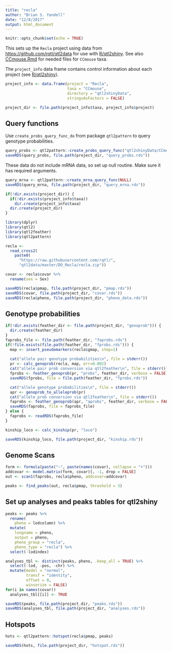```yaml
---
title: "recla"
author: "Brian S. Yandell"
date: "12/8/2017"
output: html_document
---
```


```r
knitr::opts_chunk$set(echo = TRUE)
```

This sets up the `Recla` project using data from <https://github.com/rqtl/qtl2data> for use with [R/qtl2shiny](https://github.com/byandell/qtl2shiny).
See also [CCmouse.Rmd](https://github.com/byandell/qtl2shiny/blob/master/inst/doc/CCmouse.Rmd) for needed files for `CCmouse` taxa.

The `project_info` data frame contains control information about each project (see [R/qtl2shiny](https://github.com/byandell/qtl2shiny)).

```r
project_info <- data.frame(project = "Recla",
                           taxa = "CCmouse",
                           directory = "qtl2shinyData",
                           stringsAsFactors = FALSE)
```

```r
project_dir <- file.path(project_info$taxa, project_info$project)
```

## Query functions

Use `create_probs_query_func_do` from package `qtl2pattern` to query genotype probabilities.

```r
query_probs <- qtl2pattern::create_probs_query_func("qtl2shinyData/CCmouse/Recla")
saveRDS(query_probs, file.path(project_dir, "query_probs.rds"))
```

These data do not include mRNA data, so set up null routine. Make sure it has
required arguments.

```r
query_mrna <- qtl2pattern::create_mrna_query_func(NULL)
saveRDS(query_mrna, file.path(project_dir, "query_mrna.rds"))
```

```r
if(!dir.exists(project_dir)) {
  if(!dir.exists(project_info$taxa))
    dir.create(project_info$taxa)
  dir.create(project_dir)
}
```

```r
library(dplyr)
library(qtl2)
library(qtl2feather)
library(qtl2pattern)
```

```r
recla <- 
  read_cross2(
    paste0(
      "https://raw.githubusercontent.com/rqtl/",
      "qtl2data/master/DO_Recla/recla.zip"))
```

```r
covar <- recla$covar %>%
  rename(sex = Sex)
```

```r
saveRDS(recla$pmap, file.path(project_dir, "pmap.rds"))
saveRDS(covar, file.path(project_dir, "covar.rds"))
saveRDS(recla$pheno, file.path(project_dir, "pheno_data.rds"))
```

## Genotype probabilities

```r
if(!dir.exists(feather_dir <- file.path(project_dir, "genoprob"))) {
  dir.create(feather_dir)
}
faprobs_file <- file.path(feather_dir, "faprobs.rds")
if(!file.exists(file.path(feather_dir, "fprobs.rds"))) {
  map <- insert_pseudomarkers(recla$gmap, step=1)
  
  cat("allele pair genotype probabilities\n", file = stderr())
  pr <- calc_genoprob(recla, map, err=0.002)
  cat("allele pair prob conversion via qtl2feather\n", file = stderr())
  fprobs <- feather_genoprob(pr, "probs", feather_dir, verbose = FALSE)
  saveRDS(fprobs, file = file.path(feather_dir, "fprobs.rds"))

  cat("allele genotype probabilities\n", file = stderr())
  apr <- genoprob_to_alleleprob(pr)
  cat("allele prob conversion via qtl2feather\n", file = stderr())
  faprobs <- feather_genoprob(apr, "aprobs", feather_dir, verbose = FALSE)
  saveRDS(faprobs, file = faprobs_file)
} else {
  faprobs <- readRDS(faprobs_file)
}
```

```r
kinship_loco <- calc_kinship(pr, "loco")
```

```r
saveRDS(kinship_loco, file.path(project_dir, "kinship.rds"))
```

## Genome Scans

```r
form <- formula(paste("~", paste(names(covar), collapse = "+")))
addcovar <- model.matrix(form, covar)[, -1, drop = FALSE]
out <- scan1(faprobs, recla$pheno, addcovar=addcovar)
```

```r
peaks <- find_peaks(out, recla$pmap, threshold = 3)
```

## Set up analyses and peaks tables for qtl2shiny

```r
peaks <- peaks %>%
  rename(
    pheno = lodcolumn) %>%
  mutate(
    longname = pheno,
    output = pheno,
    pheno_group = "recla",
    pheno_type = "recla") %>%
  select(-lodindex)
```

```r
analyses_tbl <- distinct(peaks, pheno, .keep_all = TRUE) %>%
  select(-lod, -pos, -chr) %>%
  mutate(model = "normal",
         transf = "identity",
         offset = 0,
         winsorize = FALSE)
for(i in names(covar))
  analyses_tbl[[i]] <- TRUE
```

```r
saveRDS(peaks, file.path(project_dir, "peaks.rds"))
saveRDS(analyses_tbl, file.path(project_dir, "analyses.rds"))
```

## Hotspots

```r
hots <- qtl2pattern::hotspot(recla$pmap, peaks)
```

```r
saveRDS(hots, file.path(project_dir, "hotspot.rds"))
```
